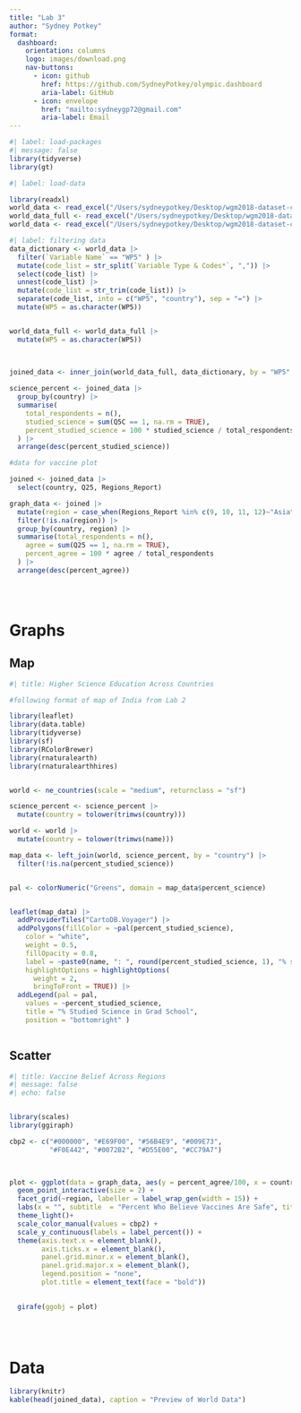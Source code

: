 ```yaml
---
title: "Lab 3"
author: "Sydney Potkey"
format: 
  dashboard:
    orientation: columns
    logo: images/download.png
    nav-buttons: 
      - icon: github
        href: https://github.com/SydneyPotkey/olympic.dashboard
        aria-label: GitHub
      - icon: envelope
        href: "mailto:sydneygp72@gmail.com"
        aria-label: Email
---
```


```r
#| label: load-packages
#| message: false
library(tidyverse)
library(gt)
```

```r
#| label: load-data

library(readxl)
world_data <- read_excel("/Users/sydneypotkey/Desktop/wgm2018-dataset-crosstabs-all-countries.xlsx", sheet = 1)
world_data_full <- read_excel("/Users/sydneypotkey/Desktop/wgm2018-dataset-crosstabs-all-countries.xlsx", sheet = 2)
world_data <- read_excel("/Users/sydneypotkey/Desktop/wgm2018-dataset-crosstabs-all-countries.xlsx", sheet = 3)

```



```r
#| label: filtering data
data_dictionary <- world_data |>
  filter(`Variable Name` == "WP5" ) |>
  mutate(code_list = str_split(`Variable Type & Codes*`, ",")) |>
  select(code_list) |>                      
  unnest(code_list) |>                       
  mutate(code_list = str_trim(code_list)) |> 
  separate(code_list, into = c("WP5", "country"), sep = "=") |>
  mutate(WP5 = as.character(WP5))


world_data_full <- world_data_full |> 
  mutate(WP5 = as.character(WP5))

  

joined_data <- inner_join(world_data_full, data_dictionary, by = "WP5" )
  
science_percent <- joined_data |> 
  group_by(country) |> 
  summarise(
    total_respondents = n(),
    studied_science = sum(Q5C == 1, na.rm = TRUE),
    percent_studied_science = 100 * studied_science / total_respondents
  ) |> 
  arrange(desc(percent_studied_science))

#data for vaccine plot 

joined <- joined_data |>
  select(country, Q25, Regions_Report)

graph_data <- joined |> 
  mutate(region = case_when(Regions_Report %in% c(9, 10, 11, 12)~"Asia", Regions_Report %in% c(1, 2, 4, 5)~"Sub-Saharan Africa", Regions_Report %in% c(6, 7, 8)~"Americas", Regions_Report %in% c(14, 15, 16, 17)~"Europe", Regions_Report == 18~"Australia & NZ", Regions_Report %in% c(3, 13)~"North Africa & Middle East")) |>
  filter(!is.na(region)) |>
  group_by(country, region) |> 
  summarise(total_respondents = n(),
    agree = sum(Q25 == 1, na.rm = TRUE),
    percent_agree = 100 * agree / total_respondents
  ) |> 
  arrange(desc(percent_agree)) 
  




```
# Graphs


## Map
```r
#| title: Higher Science Education Across Countries

#following format of map of India from Lab 2

library(leaflet)
library(data.table)
library(tidyverse)
library(sf)
library(RColorBrewer)
library(rnaturalearth)
library(rnaturalearthhires) 


world <- ne_countries(scale = "medium", returnclass = "sf")

science_percent <- science_percent |> 
  mutate(country = tolower(trimws(country)))

world <- world |> 
  mutate(country = tolower(trimws(name)))

map_data <- left_join(world, science_percent, by = "country") |> 
  filter(!is.na(percent_studied_science))


pal <- colorNumeric("Greens", domain = map_data$percent_science)


leaflet(map_data) |> 
  addProviderTiles("CartoDB.Voyager") |> 
  addPolygons(fillColor = ~pal(percent_studied_science),
    color = "white",
    weight = 0.5,
    fillOpacity = 0.8,
    label = ~paste0(name, ": ", round(percent_studied_science, 1), "% studied science"),
    highlightOptions = highlightOptions(
      weight = 2,
      bringToFront = TRUE)) |> 
  addLegend(pal = pal,
    values = ~percent_studied_science,
    title = "% Studied Science in Grad School",
    position = "bottomright" )



```

## Scatter
```r
#| title: Vaccine Belief Across Regions
#| message: false
#| echo: false


library(scales)
library(ggiraph)

cbp2 <- c("#000000", "#E69F00", "#56B4E9", "#009E73",
          "#F0E442", "#0072B2", "#D55E00", "#CC79A7")

  

plot <- ggplot(data = graph_data, aes(y = percent_agree/100, x = country, color = region, tooltip = country, data_id = country)) +
  geom_point_interactive(size = 2) + 
  facet_grid(~region, labeller = label_wrap_gen(width = 15)) +
  labs(x = "", subtitle  = "Percent Who Believe Vaccines Are Safe", title = "Percent of Population That Believe Vaccinces Are Safe by Region", y = "") + 
  theme_light()+ 
  scale_color_manual(values = cbp2) +
  scale_y_continuous(labels = label_percent()) +
  theme(axis.text.x = element_blank(),
        axis.ticks.x = element_blank(),
        panel.grid.minor.x = element_blank(),
        panel.grid.major.x = element_blank(),
        legend.position = "none", 
        plot.title = element_text(face = "bold")) 

  
  girafe(ggobj = plot)
  
  
 


```

# Data 
```r

library(knitr)
kable(head(joined_data), caption = "Preview of World Data")

```

